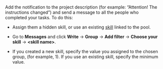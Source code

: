 <Cut title="How can I notify the Toloker of changes in the instructions?">

Add the notification to the project description (for example: “Attention! The instructions changed”) and send a message to all the people who completed your tasks. To do this:

- Assign them a hidden skill, or use an existing [skill](/docs-new/guide/nav-assign) linked to the pool.

- Go to **Messages** and click **Write** → **Group** → **Add filter** → **Choose your skill** → **&lt;skill name&gt;**.

- If you created a new skill, specify the value you assigned to the chosen group, (for example, 1). If you use an existing skill, specify the minimum value.

</Cut>